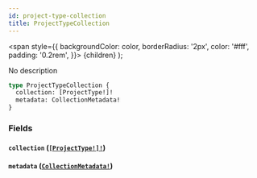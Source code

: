 ```yaml
---
id: project-type-collection
title: ProjectTypeCollection
---
```


<span
style={{
      backgroundColor: color,
      borderRadius: '2px',
      color: '#fff',
      padding: '0.2rem',
    }}>
{children}
</span>
);

No description

```graphql
type ProjectTypeCollection {
  collection: [ProjectType!]!
  metadata: CollectionMetadata!
}
```

### Fields

#### `collection` ([`[ProjectType!]!`](/api/graphql/documentation/objects/project-type))

#### `metadata` ([`CollectionMetadata!`](/api/graphql/documentation/objects/collection-metadata))
